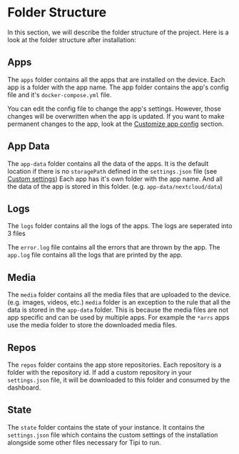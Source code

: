 
# Folder Structure

In this section, we will describe the folder structure of the project.
Here is a look at the folder structure after installation:

<FileTree>
    <FileTree.Folder name="runtipi" defaultOpen>
        <FileTree.Folder name="apps" />
        <FileTree.Folder name="app-data" />
        <FileTree.Folder name="logs" />
        <FileTree.Folder name="media" defaultClosed>
            <FileTree.Folder name="data" defaultClosed>
                <FileTree.Folder name="books" />
                <FileTree.Folder name="comics" />
                <FileTree.Folder name="images" />
                <FileTree.Folder name="movies" />
                <FileTree.Folder name="music" />
                <FileTree.Folder name="podcasts" />
                <FileTree.Folder name="roms" />
                <FileTree.Folder name="tv" />
            </FileTree.Folder>
            <FileTree.Folder name="downloads" defaultClosed>
                <FileTree.Folder name="watch" />
                <FileTree.Folder name="completed" />
                <FileTree.Folder name="incomplete" />
            </FileTree.Folder>
            <FileTree.Folder name="torrents" defaultClosed>
                <FileTree.Folder name="watch" />
                <FileTree.Folder name="completed" />
                <FileTree.Folder name="incomplete" />
            </FileTree.Folder>
            <FileTree.Folder name="usenet" defaultClosed>
                <FileTree.Folder name="watch" />
                <FileTree.Folder name="completed" />
                <FileTree.Folder name="incomplete" />
            </FileTree.Folder>
        </FileTree.Folder>
        <FileTree.Folder name="repos" />
        <FileTree.Folder name="state" />
    </FileTree.Folder>
</FileTree>

## Apps

The `apps` folder contains all the apps that are installed on the device.
Each app is a folder with the app name. The app folder contains the app's config file and it's `docker-compose.yml` file.

You can edit the config file to change the app's settings. However, those changes will be overwritten when the app is updated.
If you want to make permanent changes to the app, look at the [Customize app config](/docs/guides/customize-app-config) section.

## App Data

The `app-data` folder contains all the data of the apps.
It is the default location if there is no `storagePath` defined in the `settings.json` file (see [Custom settings](/docs/getting-started/custom-settings))
Each app has it's own folder with the app name. And all the data of the app is stored in this folder. (e.g. `app-data/nextcloud/data`)

## Logs

The `logs` folder contains all the logs of the apps. The logs are seperated into 3 files

<FileTree>
    <FileTree.Folder name="logs" defaultOpen>
        <FileTree.File name="error.log" />
        <FileTree.File name="app.log" />
    </FileTree.Folder>
</FileTree>

The `error.log` file contains all the errors that are thrown by the app. The `app.log` file contains all the logs that are printed by the app.

## Media

The `media` folder contains all the media files that are uploaded to the device. (e.g. images, videos, etc.)
`media` folder is an exception to the rule that all the data is stored in the `app-data` folder.
This is because the media files are not app specific and can be used by multiple apps.
For example the `*arrs` apps use the media folder to store the downloaded media files.

## Repos

The `repos` folder contains the app store repositories. Each repository is a folder with the repository id.
If add a custom repository in your `settings.json` file, it will be downloaded to this folder and consumed by the dashboard.

## State

The `state` folder contains the state of your instance. It contains the `settings.json` file which contains the custom settings of the installation alongside some other files necessary for Tipi to run.


